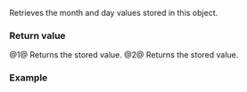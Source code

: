 {{cpp/chrono/month_day/title|month|day}}
{{cpp/chrono/month_day/navbar}}
{{dcl begin}}
{{dcl|since=c++20|num=1|1=
constexpr std::chrono::month month() const noexcept;
}}
{{dcl|since=c++20|num=1|1=
constexpr std::chrono::day day() const noexcept;
}}
{{dcl end}}

Retrieves the month and day values stored in this {{tt|month_day}} object.

===Return value===
@1@ Returns the stored {{lc|std::chrono::month}} value.
@2@ Returns the stored {{lc|std::chrono::day}} value.

===Example===
{{example
|code=
#include &lt;chrono&gt;

int main()
{
    constexpr auto md{std::chrono::July/15};  
    static_assert(md.month() == std::chrono::month(7));
    static_assert(md.day() == std::chrono::day(15));
}
}}

{{langlinks|es|ja|ru|zh}}